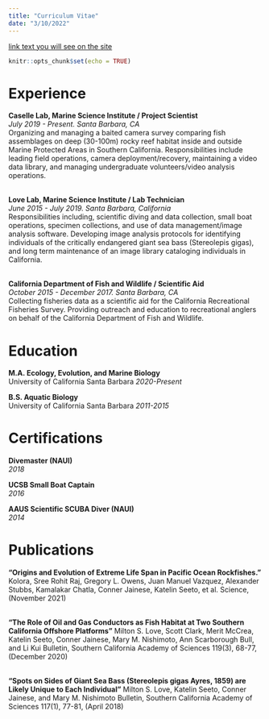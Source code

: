 ```yaml
---
title: "Curriculum Vitae"
date: "3/10/2022"
---
```


<a href = 'CJ_CV.pdf' target = '_blank'>link text you will see on the site</a>

```r
knitr::opts_chunk$set(echo = TRUE)
```
# Experience

**Caselle Lab, Marine Science Institute / Project Scientist**   
*July 2019 - Present. Santa Barbara, CA*  
Organizing and managing a baited camera survey comparing fish assemblages on deep (30-100m) rocky reef habitat inside and outside Marine Protected Areas in Southern California. Responsibilities include leading field operations, camera deployment/recovery, maintaining a video data library, and managing undergraduate volunteers/video analysis operations.

\
**Love Lab, Marine Science Institute / Lab Technician**  
*June 2015 - July 2019. Santa Barbara, California*  
Responsibilities including, scientific diving and data collection, small boat operations, specimen collections, and use of data management/image analysis software. Developing image analysis protocols for identifying individuals of the critically endangered giant sea bass (Stereolepis gigas), and long term maintenance of an image library cataloging individuals in California.

\
**California Department of Fish and Wildlife / Scientific Aid**   
*October 2015 - December 2017. Santa Barbara, CA*   
Collecting fisheries data as a scientific aid for the California Recreational Fisheries Survey. Providing outreach and education to recreational anglers on behalf of the California Department of Fish and Wildlife.

# Education

**M.A. Ecology, Evolution, and Marine Biology**   
University of California Santa Barbara
*2020-Present* 

**B.S. Aquatic Biology**  
University of California Santa Barbara
*2011-2015*


# Certifications

**Divemaster (NAUI)**  
  *2018*

**UCSB Small Boat Captain**  
  *2016*
  
**AAUS Scientific SCUBA Diver (NAUI)**  
  *2014*
\

# Publications

**“Origins and Evolution of Extreme Life Span in Pacific Ocean Rockfishes.”**
Kolora, Sree Rohit Raj, Gregory L. Owens, Juan Manuel Vazquez, Alexander
Stubbs, Kamalakar Chatla, Conner Jainese, Katelin Seeto, et al. Science,
(November 2021)

\
**“The Role of Oil and Gas Conductors as Fish Habitat at Two Southern California Offshore Platforms”** Milton S. Love, Scott Clark, Merit McCrea, Katelin Seeto, Conner Jainese, Mary M. Nishimoto, Ann Scarborough Bull, and Li Kui Bulletin, Southern California Academy of Sciences 119(3), 68-77, (December 2020)

\
**"Spots on Sides of Giant Sea Bass (Stereolepis gigas Ayres, 1859) are Likely Unique to Each Individual"** Milton S. Love, Katelin Seeto, Conner Jainese, and Mary M. Nishimoto Bulletin, Southern California Academy of Sciences 117(1), 77-81, (April 2018)

